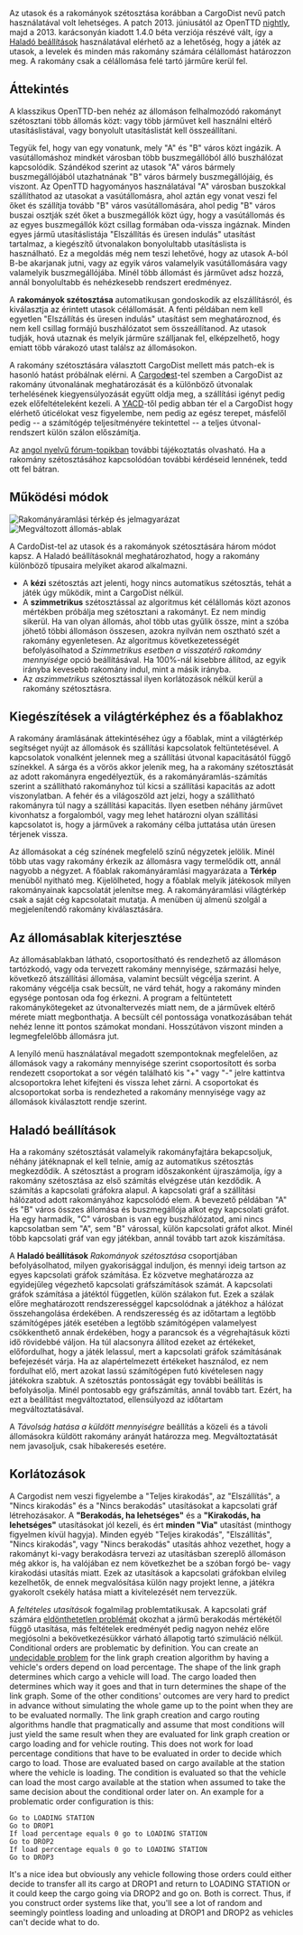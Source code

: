 
Az utasok és a rakományok szétosztása korábban a CargoDist nevű patch használatával volt lehetséges. A patch 2013. júniusától az OpenTTD [[hu/Nightly|nightly]], majd a 2013. karácsonyán kiadott 1.4.0 béta verziója részévé vált, így a [[hu/Haladó beállítok|Haladó beállítások]] használatával elérhető az a lehetőség, hogy a játék az utasok, a levelek és minden más rakomány számára célállomást határozzon meg. A rakomány csak a célállomása felé tartó járműre kerül fel.



==Áttekintés==

A klasszikus OpenTTD-ben nehéz az állomáson felhalmozódó rakományt szétosztani több állomás közt: vagy több járművet kell használni eltérő utasításlistával, vagy bonyolult utasításlistát kell összeállítani.

Tegyük fel, hogy van egy vonatunk, mely "A" és "B" város közt ingázik. A vasútállomáshoz mindkét városban több buszmegállóból álló buszhálózat kapcsolódik. Szándékod szerint az utasok "A" város bármely buszmegállójából utazhatnának "B" város bármely buszmegállójáig, és viszont. Az OpenTTD hagyományos használatával "A" városban buszokkal szállíthatod az utasokat a vasútállomásra, ahol aztán egy vonat veszi fel őket és szállítja tovább "B" város vasútállomására, ahol pedig "B" város buszai osztják szét őket a buszmegállók közt úgy, hogy a vasútállomás és az egyes buszmegállók közt csillag formában oda-vissza ingáznak. Minden egyes jármű utasításlistája "Elszállítás és üresen indulás" utasítást tartalmaz, a kiegészítő útvonalakon bonyolultabb utasításlista is használható. Ez a megoldás még nem teszi lehetővé, hogy az utasok A-ból B-be akarjanak jutni, vagy az egyik város valamelyik vasútállomására vagy valamelyik buszmegállójába. Minél több állomást és járművet adsz hozzá, annál bonyolultabb és nehézkesebb rendszert eredményez.

A '''rakományok szétosztása''' automatikusan gondoskodik az elszállításról, és kiválasztja az érintett utasok célállomását. A fenti példában nem kell egyetlen "Elszállítás és üresen indulás" utasítást sem meghatároznod, és nem kell csillag formájú buszhálózatot sem összeállítanod. Az utasok tudják, hová utaznak és melyik járműre szálljanak fel, elképzelhető, hogy emiatt több várakozó utast találsz az állomásokon.

A rakomány szétosztására választott CargoDist mellett más patch-ek is hasonló hatást próbálnak elérni. A [[hu/Cargodest|Cargod'''e'''st]]-tel szemben a CargoDist az rakomány útvonalának meghatározását és a különböző útvonalak terhelésének kiegyensúlyozását együtt oldja meg, a szállítási igényt pedig ezek előfeltételeként kezeli. A [http://www.tt-forums.net/viewtopic.php?f=33&t=54253 YACD]-től pedig abban tér el a CargoDist hogy elérhető úticélokat vesz figyelembe, nem pedig az egész terepet, másfelől pedig -- a számítógép teljesítményére tekintettel -- a teljes útvonal-rendszert külön szálon előszámítja.

Az [http://www.tt-forums.net/viewtopic.php?f=33&t=41992&start=0 angol nyelvű fórum-topikban] további tájékoztatás olvasható. Ha a rakomány szétosztásához kapcsolódóan további kérdéseid lennének, tedd ott fel bátran.


==Működési módok==
[[File:en/Manual/Cargodist-overlays.png|frame|Rakományáramlási térkép és jelmagyarázat]]
[[File:en/Manual/Cargodist-station.png|frame|Megváltozott állomás-ablak]]

A CardoDist-tel az utasok és a rakományok szétosztására három módot kapsz. A Haladó beállításoknál meghatározhatod, hogy a rakomány különböző típusaira melyiket akarod alkalmazni. 
* A '''kézi''' szétosztás azt jelenti, hogy nincs automatikus szétosztás, tehát a játék úgy működik, mint a CargoDist nélkül.
* A '''szimmetrikus''' szétosztással az algoritmus két célállomás közt azonos mértékben próbálja meg szétosztani a rakományt. Ez nem mindig sikerül. Ha van olyan állomás, ahol több utas gyűlik össze, mint a szóba jöhető többi állomáson összesen, azokra nyilván nem osztható szét a rakomány egyenletesen. Az algoritmus következetességét befolyásolhatod a ''Szimmetrikus esetben a visszatérő rakomány mennyisége'' opció beállításával. Ha 100%-nál kisebbre állítod, az egyik irányba kevesebb rakomány indul, mint a másik irányba.
* Az ''aszimmetrikus'' szétosztással ilyen korlátozások nélkül kerül a rakomány szétosztásra.

==Kiegészítések a világtérképhez és a főablakhoz==

A rakomány áramlásának áttekintéséhez úgy a főablak, mint a világtérkép segítséget nyújt az állomások és szállítási kapcsolatok feltüntetésével. A kapcsolatok vonalként jelennek meg a szállítási útvonal kapacitásától függő színekkel. A sárga és a vörös akkor jelenik meg, ha a rakomány szétosztását az adott rakományra engedélyeztük, és a rakományáramlás-számítás szerint a szállítható rakományhoz túl kicsi a szállítási kapacitás az adott viszonylatban. A fehér és a világoszöld azt jelzi, hogy a szállítható rakományra túl nagy a szállítási kapacitás. Ilyen esetben néhány járművet kivonhatsz a forgalomból, vagy meg lehet határozni olyan szállítási kapcsolatot is, hogy a járművek a rakomány célba juttatása után üresen térjenek vissza. 

Az állomásokat a cég színének megfelelő színű négyzetek jelölik. Minél több utas vagy rakomány érkezik az állomásra vagy termelődik ott, annál nagyobb a négyzet. A főablak rakományáramlási magyarázata a '''Térkép''' menüből nyitható meg. Kijelölheted, hogy a főablak melyik játékosok milyen rakományainak kapcsolatát jelenítse meg. A rakományáramlási világtérkép csak a saját cég kapcsolatait mutatja. A menüben új almenü szolgál a megjelenítendő rakomány kiválasztására.

==Az állomásablak kiterjesztése==
Az állomásablakban látható, csoportosítható és rendezhető az állomáson tartózkodó, vagy oda tervezett rakomány mennyisége, származási helye, következő átszállítási állomása, valamint becsült végcélja szerint. A rakomány végcélja csak becsült, ne várd tehát, hogy a rakomány minden egysége pontosan oda fog érkezni. A program a feltüntetett rakománykötegeket az útvonaltervezés miatt nem, de a járművek eltérő mérete miatt megbonthatja. A becsült cél pontossága vonatkozásában tehát nehéz lenne itt pontos számokat mondani. Hosszútávon viszont minden a legmegfelelőbb állomásra jut.

A lenyíló menü használatával megadott szempontoknak megfelelően, az állomások vagy a rakomány mennyisége szerint csoportosított és sorba rendezett csoportokat a sor végén található kis "+" vagy "-" jelre kattintva alcsoportokra lehet kifejteni és vissza lehet zárni. A csoportokat és alcsoportokat sorba is rendezheted a rakomány mennyisége vagy az állomások kiválasztott rendje szerint.

==Haladó beállítások==

Ha a rakomány szétosztását valamelyik rakományfajtára bekapcsoljuk, néhány játéknapnak el kell telnie, amíg az automatikus szétosztás megkezdődik. A szétosztást a program időszakonként újraszámolja, így a rakomány szétosztása az első számítás elvégzése után kezdődik. A számítás a kapcsolati gráfokra alapul. A kapcsolati gráf a szállítási hálózatod adott rakományához kapcsolódó elem. A bevezető példában "A" és "B" város összes állomása és buszmegállója alkot egy kapcsolati gráfot. Ha egy harmadik, "C" városban is van egy buszhálózatod, ami nincs kapcsolatban sem "A", sem "B" várossal, külön kapcsolati gráfot alkot. Minél több kapcsolati gráf van egy játékban, annál tovább tart azok kiszámítása.

A '''Haladó beállítások''' ''Rakományok szétosztása'' csoportjában befolyásolhatod, milyen gyakorisággal induljon, és mennyi ideig tartson az egyes kapcsolati gráfok számítása. Ez közvetve meghatározza az egyidejűleg végezhető kapcsolati gráfszámítások számát. A kapcsolati gráfok számítása a játéktól független, külön szálakon fut. Ezek a szálak előre meghatározott rendszerességgel kapcsolódnak a játékhoz a hálózat összehangolása érdekében. A rendszeresség és az időtartam a legtöbb számítógépes játék esetében a legtöbb számítógépen valamelyest csökkenthető annak érdekében, hogy a parancsok és a végrehajtásuk közti idő rövidebbé váljon. Ha túl alacsonyra állítod ezeket az értékeket, előfordulhat, hogy a játék lelassul, mert a kapcsolati gráfok számításának befejezését várja. Ha az alapértelmezett értékeket használod, ez nem fordulhat elő, mert azokat lassú számítógépen futó kivételesen nagy játékokra szabtuk. A szétosztás pontosságát egy további beállítás is befolyásolja. Minél pontosabb egy gráfszámítás, annál tovább tart. Ezért, ha ezt a beállítást megváltoztatod, ellensúlyozd az időtartam megváltoztatásával.

A ''Távolság hatása a küldött mennyiségre'' beállítás a közeli és a távoli állomásokra küldött rakomány arányát határozza meg. Megváltoztatását nem javasoljuk, csak hibakeresés esetére.

==Korlátozások==

A Cargodist nem veszi figyelembe a "Teljes kirakodás", az "Elszállítás", a "Nincs kirakodás" és a "Nincs berakodás" utasításokat a kapcsolati gráf létrehozásakor. A '''"Berakodás, ha lehetséges"''' és a '''"Kirakodás, ha lehetséges"''' utasításokat jól kezeli, és ért '''minden "Via"''' utasítást (minthogy figyelmen kívül hagyja). Minden egyéb "Teljes kirakodás", "Elszállítás", "Nincs kirakodás", vagy "Nincs berakodás" utasítás ahhoz vezethet, hogy a rakományt ki-vagy berakodásra tervezi az utasításban szereplő állomáson még akkor is, ha valójában ez nem következhet be a szóban forgó be- vagy kirakodási utasítás miatt. Ezek az utasítások a kapcsolati gráfokban elvileg kezelhetők, de ennek megvalósítása külön nagy projekt lenne, a játékra gyakorolt csekély hatása miatt a kivitelezését nem tervezzük.

A ''feltételes utasítások'' fogalmilag problemtatikusak. A kapcsolati gráf számára [http://hu.wikipedia.org/wiki/Matematikai_probl%C3%A9ma eldönthetetlen problémát] okozhat a jármű berakodás mértékétől függő utasítása, más feltételek eredményét pedig nagyon nehéz előre megjósolni a bekövetkezésükkor várható állapotig tartó szimuláció nélkül. 
Conditional orders are problematic by definition. You can create an [http://en.wikipedia.org/wiki/Undecidable_problem undecidable problem] for the link graph creation algorithm by having a vehicle's orders depend on load percentage. The shape of the link graph determines which cargo a vehicle will load. The cargo loaded then determines which way it goes and that in turn determines the shape of the link graph. Some of the other conditions' outcomes are very hard to predict in advance without simulating the whole game up to the point when they are to be evaluated normally. The link graph creation and cargo routing algorithms handle that pragmatically and assume that most conditions will just yield the same result when they are evaluated for link graph creation or cargo loading and for vehicle routing. This does not work for load percentage conditions that have to be evaluated in order to decide which cargo to load. Those are evaluated based on cargo available at the station where the vehicle is loading. The condition is evaluated so that the vehicle can load the most cargo available at the station when assumed to take the same decision about the conditional order later on. An example for a problematic order configuration is this:

 Go to LOADING STATION
 Go to DROP1
 If load percentage equals 0 go to LOADING STATION
 Go to DROP2
 If load percentage equals 0 go to LOADING STATION
 Go to DROP3

It's a nice idea but obviously any vehicle following those orders could either decide to transfer all its cargo at DROP1 and return to LOADING STATION or it could keep the cargo going via DROP2 and go on. Both is correct. Thus, if you construct order systems like that, you'll see a lot of random and seemingly pointless loading and unloading at DROP1 and DROP2 as vehicles can't decide what to do.